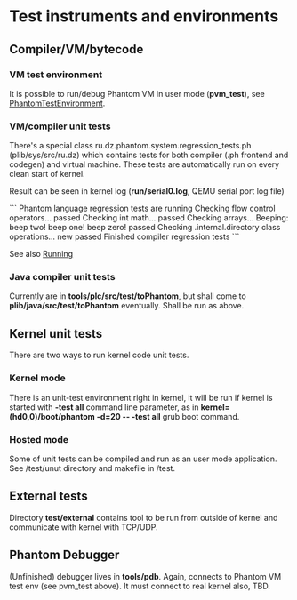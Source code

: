 = Test instruments and environments =

== Compiler/VM/bytecode ==
=== VM test environment ===

It is possible to run/debug Phantom VM in user mode ('''pvm_test'''), see [[PhantomTestEnvironment]].

=== VM/compiler unit tests ===

There's a special class ru.dz.phantom.system.regression_tests.ph (plib/sys/src/ru.dz) which contains tests for both compiler (.ph frontend and codegen) and virtual machine. These tests are automatically run on every clean start of kernel.

Result can be seen in kernel log ('''run/serial0.log''', QEMU serial port log file)

```
Phantom language regression tests are running
Checking flow control operators... passed
Checking int math... passed
Checking arrays... Beeping: beep two! beep one! beep zero! passed
Checking .internal.directory class operations... new passed
Finished compiler regression tests
```

See also [[Running]]

=== Java compiler unit tests ===

Currently are in '''tools/plc/src/test/toPhantom''', but shall come to '''plib/java/src/test/toPhantom''' eventually. Shall be run as above.

== Kernel unit tests ==

There are two ways to run kernel code unit tests. 

=== Kernel mode ===

There is an unit-test environment right in kernel, it will be run if kernel is started with '''-test all''' command line parameter, as in '''kernel=(hd0,0)/boot/phantom -d=20 -- -test all''' grub boot command.

=== Hosted mode ===

Some of unit tests can be compiled and run as an user mode application. See /test/unut directory and makefile in /test.

== External tests ==

Directory '''test/external''' contains tool to be run from outside of kernel and communicate with kernel with TCP/UDP.

== Phantom Debugger ==

(Unfinished) debugger lives in '''tools/pdb'''. Again, connects to Phantom VM test env (see pvm_test above). It must connect to real kernel also, TBD.


